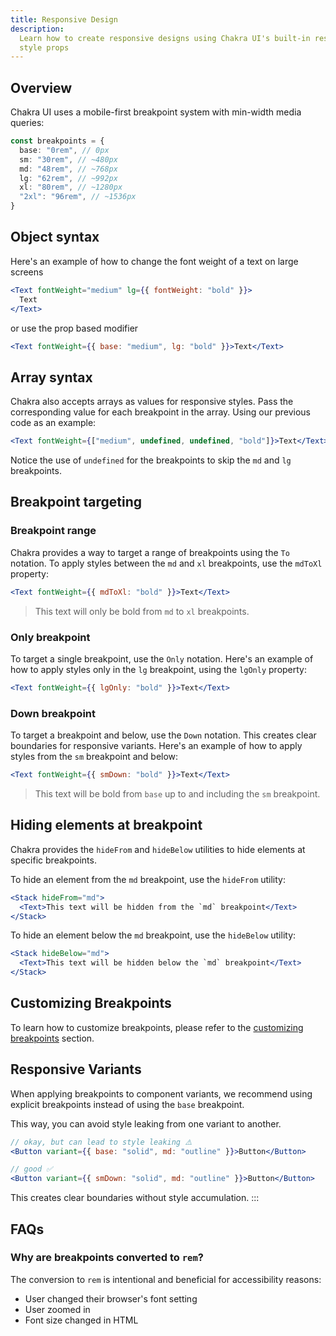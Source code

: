 ```yaml
---
title: Responsive Design
description:
  Learn how to create responsive designs using Chakra UI's built-in responsive
  style props
---
```


## Overview

Chakra UI uses a mobile-first breakpoint system with min-width media queries:

```ts
const breakpoints = {
  base: "0rem", // 0px
  sm: "30rem", // ~480px
  md: "48rem", // ~768px
  lg: "62rem", // ~992px
  xl: "80rem", // ~1280px
  "2xl": "96rem", // ~1536px
}
```

## Object syntax

Here's an example of how to change the font weight of a text on large screens

```jsx
<Text fontWeight="medium" lg={{ fontWeight: "bold" }}>
  Text
</Text>
```

or use the prop based modifier

```jsx
<Text fontWeight={{ base: "medium", lg: "bold" }}>Text</Text>
```

## Array syntax

Chakra also accepts arrays as values for responsive styles. Pass the
corresponding value for each breakpoint in the array. Using our previous code as
an example:

```jsx
<Text fontWeight={["medium", undefined, undefined, "bold"]}>Text</Text>
```

Notice the use of `undefined` for the breakpoints to skip the `md` and `lg`
breakpoints.

## Breakpoint targeting

### Breakpoint range

Chakra provides a way to target a range of breakpoints using the `To` notation.
To apply styles between the `md` and `xl` breakpoints, use the `mdToXl`
property:

```jsx
<Text fontWeight={{ mdToXl: "bold" }}>Text</Text>
```

> This text will only be bold from `md` to `xl` breakpoints.

### Only breakpoint

To target a single breakpoint, use the `Only` notation. Here's an example of how
to apply styles only in the `lg` breakpoint, using the `lgOnly` property:

```jsx
<Text fontWeight={{ lgOnly: "bold" }}>Text</Text>
```

### Down breakpoint

To target a breakpoint and below, use the `Down` notation. This creates clear
boundaries for responsive variants. Here's an example of how to apply styles
from the `sm` breakpoint and below:

```jsx
<Text fontWeight={{ smDown: "bold" }}>Text</Text>
```

> This text will be bold from `base` up to and including the `sm` breakpoint.

## Hiding elements at breakpoint

Chakra provides the `hideFrom` and `hideBelow` utilities to hide elements at
specific breakpoints.

To hide an element from the `md` breakpoint, use the `hideFrom` utility:

```jsx
<Stack hideFrom="md">
  <Text>This text will be hidden from the `md` breakpoint</Text>
</Stack>
```

To hide an element below the `md` breakpoint, use the `hideBelow` utility:

```jsx
<Stack hideBelow="md">
  <Text>This text will be hidden below the `md` breakpoint</Text>
</Stack>
```

## Customizing Breakpoints

To learn how to customize breakpoints, please refer to the
[customizing breakpoints](/docs/theming/customization/breakpoints) section.

## Responsive Variants

When applying breakpoints to component variants, we recommend using explicit
breakpoints instead of using the `base` breakpoint.

This way, you can avoid style leaking from one variant to another.

```jsx
// okay, but can lead to style leaking ⚠️
<Button variant={{ base: "solid", md: "outline" }}>Button</Button>

// good ✅
<Button variant={{ smDown: "solid", md: "outline" }}>Button</Button>
```

This creates clear boundaries without style accumulation. :::

## FAQs

### Why are breakpoints converted to `rem`?

The conversion to `rem` is intentional and beneficial for accessibility reasons:

- User changed their browser's font setting
- User zoomed in
- Font size changed in HTML
